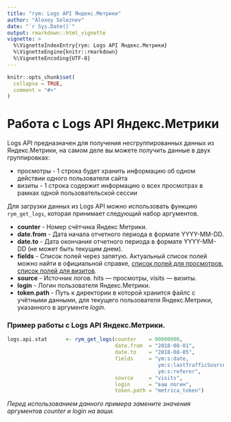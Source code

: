 ---
title: "rym: Logs API Яндекс.Метрики"
author: "Alexey Seleznev"
date: "`r Sys.Date()`"
output: rmarkdown::html_vignette
vignette: >
  %\VignetteIndexEntry{rym: Logs API Яндекс.Метрики}
  %\VignetteEngine{knitr::rmarkdown}
  %\VignetteEncoding{UTF-8}
---

```{r setup, include = FALSE}
knitr::opts_chunk$set(
  collapse = TRUE,
  comment = "#>"
)
```

# Работа с Logs API Яндекс.Метрики

Logs API предназначен для получения несгруппированных данных из Яндекс.Метрики, на самом деле вы можете получить данные в двух группировках:

* просмотры - 1 строка будет хранить информацию об одном действии одного пользователя сайта
* визиты - 1 строка содержит информацию о всех просмотрах в рамках одной пользовательской сессии

Для загрузки данных из Logs API можно использовать функцию `rym_get_logs`, которая принимает следующий набор аргументов.

* **counter** - Номер счётчика Яндекс Метрики.
* **date.from** - Дата начала отчетного периода в формате YYYY-MM-DD.
* **date.to** - Дата окончания отчетного периода в формате YYYY-MM-DD (не может быть текущим днем).
* **fields** - Список полей через запятую. Актуальный список полей можно найти в официальной справке, [список полей для просмотров](https://tech.yandex.ru/metrika/doc/api2/logs/fields/hits-docpage), [список полей для визитов](https://tech.yandex.ru/metrika/doc/api2/logs/fields/visits-docpage).
* **source** - Источник логов. hits — просмотры, visits — визиты.
* **login** - Логин пользователя Яндекс.Метрики.
* **token.path** - Путь к директории в которой хранится файлс с учётными данными, для текущего пользователя Яндекс.Метрики, указанного в аргументе *login*.

### Пример работы с Logs API Яндекс.Метрики.

```r
logs.api.stat      <- rym_get_logs(counter    = 00000000,
                                   date.from  = "2018-08-01",
                                   date.to    = "2018-08-05",
                                   fields     = "ym:s:date,
                                                 ym:s:lastTrafficSource,
                                                 ym:s:referer",
                                   source     = "visits",
                                   login      = "ваш логин",
                                   token.path = "metrica_token")
```

*Перед использованием данного примера замените значения аргументов counter и login на ваши.*